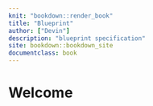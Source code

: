 ```yaml
---
knit: "bookdown::render_book"
title: "Blueprint"
author: ["Devin"]
description: "blueprint specification"
site: bookdown::bookdown_site
documentclass: book
---
```


# Welcome {-}
